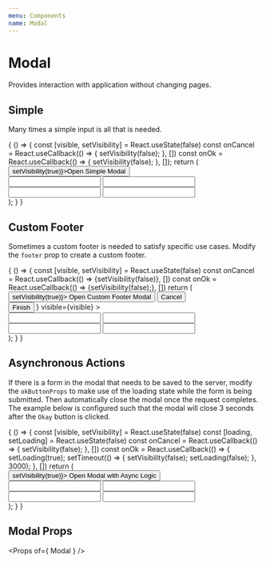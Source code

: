 ```yaml
---
menu: Components
name: Modal
---
```






# Modal
Provides interaction with application without changing pages.

## Simple

Many times a simple input is all that is needed.

<Playground>
{
  () => {
    const [visible, setVisibility] = React.useState(false)
    const onCancel = React.useCallback(() => {
      setVisibility(false);
    }, [])
    const onOk = React.useCallback(() => {
      setVisibility(false);
    }, []);
    return (
      <ThemeContainer>
        <div>
          <Button onClick={() => setVisibility(true)}>Open Simple Modal</Button>
          <Modal title={'Title'} onOk={onOk} onCancel={onCancel} visible={visible}>
            <div style={{minHeight: "200px"}}>
              <Input label={'First Name'} />
              <Input label={'Last Name'} />
              <Input label={'Email'} />
              <Input label={'Password'} />
            </div>
          </Modal>
        </div>
      </ThemeContainer>
    );
  }
}
</Playground>

## Custom Footer

Sometimes a custom footer is needed to satisfy specific use cases. Modify the `footer` prop to create a custom footer.

<Playground>
{
  () => {
    const [visible, setVisibility] = React.useState(false)
    const onCancel = React.useCallback(() => {setVisibility(false)}, [])
    const onOk = React.useCallback(() => {setVisibility(false);}, [])
    return (
      <ThemeContainer>
        <div>
          <Button onClick={() => setVisibility(true)}>
            Open Custom Footer Modal
          </Button>
          <Modal
            title={'Title'}
            onOk={onOk}
            onCancel={onCancel}
            footer={
              <React.Fragment>
                <Button onClick={onCancel} ghost>
                  Cancel
                </Button>
                <div style={{ height: '1px', width: '16px' }} />
                <Button onClick={onOk}>Finish</Button>
              </React.Fragment>
            }
            visible={visible}
          >
            <div style={{minHeight: "200px"}}>
              <Input label={'First Name'} />
              <Input label={'Last Name'} />
              <Input label={'Email'} />
              <Input label={'Password'} />
            </div>
          </Modal>
        </div>
      </ThemeContainer>
    );
  }
}
</Playground>

## Asynchronous Actions

If there is a form in the modal that needs to be saved to the server, modify the `okButtonProps` to make use of the
 loading state while the form is being submitted. Then automatically close the modal once the request completes. The
  example below is configured such that the modal will close 3 seconds after the `Okay` button is clicked. 

<Playground>
{
  () => {
    const [visible, setVisibility] = React.useState(false)
    const [loading, setLoading] = React.useState(false)
    const onCancel = React.useCallback(() => {
      setVisibility(false);
    }, [])
    const onOk = React.useCallback(() => {
      setLoading(true);
      setTimeout(() => {
        setVisibility(false);
        setLoading(false);
      }, 3000);
    }, [])
    return (
      <div>
        <Button onClick={() => setVisibility(true)}>
          Open Modal with Async Logic
        </Button>
        <Modal
          title={'Title'}
          onOk={onOk}
          onCancel={onCancel}
          closable={!loading}
          allowKeyboard={!loading}
          cancelButtonProps={{
            disabled: loading,
          }}
          okButtonProps={{
            loading,
          }}
          visible={visible}
        >
          <div style={{minHeight: "200px"}}>
            <Input label={'First Name'} />
            <Input label={'Last Name'} />
            <Input label={'Email'} />
            <Input label={'Password'} />
          </div>
        </Modal>
      </div>
    );
  }
}
</Playground>

## Modal Props
<Props of={ Modal } />